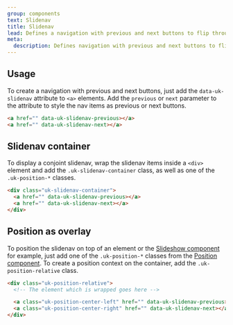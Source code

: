 ```yaml
---
group: components
text: Slidenav
title: Slidenav
lead: Defines a navigation with previous and next buttons to flip through slideshows.
meta:
  description: Defines navigation with previous and next buttons to flip through slideshows.
---
```



## Usage

To create a navigation with previous and next buttons, just add the `data-uk-slidenav` attribute to `<a>` elements. Add the `previous` or `next` parameter to the attribute to style the nav items as previous or next buttons.

```html
<a href="" data-uk-slidenav-previous></a>
<a href="" data-uk-slidenav-next></a>
```

<Snippet component="slidenav.basic" />

## Slidenav container

To display a conjoint slidenav, wrap the slidenav items inside a `<div>` element and add the `.uk-slidenav-container` class, as well as one of the `.uk-position-*` classes.

```html
<div class="uk-slidenav-container">
  <a href="" data-uk-slidenav-previous></a>
  <a href="" data-uk-slidenav-next></a>
</div>
```

<Snippet component="slidenav.container" />

## Position as overlay

To position the slidenav on top of an element or the [Slideshow component](/docs/2.0/slideshow) for example, just add one of the `.uk-position-*` classes from the [Position component](/docs/2.0/position). To create a position context on the container, add the `.uk-position-relative` class.

```html
<div class="uk-position-relative">
  <!-- The element which is wrapped goes here -->

  <a class="uk-position-center-left" href="" data-uk-slidenav-previous></a>
  <a class="uk-position-center-right" href="" data-uk-slidenav-next></a>
</div>
```

<Snippet component="slidenav.overlay" />